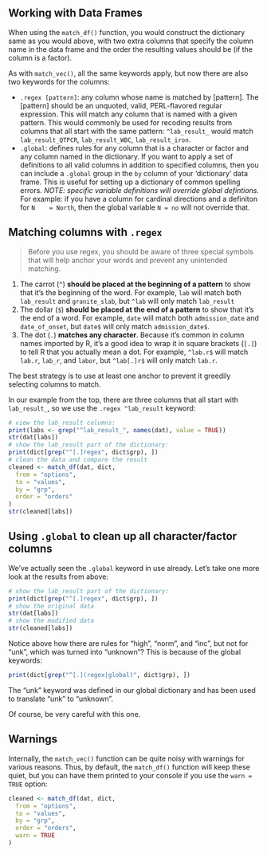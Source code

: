 ## Working with Data Frames

When using the `match_df()` function, you would construct the dictionary same
as you would above, with two extra columns that specify the column name in the
data frame and the order the resulting values should be (if the column is a
factor).

As with `match_vec()`, all the same keywords apply, but now there are also two
keywords for the columns:

 - `.regex [pattern]`: any column whose name is matched by [pattern]. The
   [pattern] should be an unquoted, valid, PERL-flavored regular expression.
   This will match any column that is named with a given pattern. This would
   commonly be used for recoding results from columns that all start with the
   same pattern: `^lab_result_` would match `lab_result_QTPCR`,
   `lab_result_WBC`, `lab_result_iron`. 
 - `.global`: defines rules for any column that is a character or factor and
   any column named in the dictionary. If you want to apply a set of
   definitions to all valid columns in addition to specified columns, then you
   can include a `.global` group in the `by` column of your ‘dictionary’ data
   frame. This is useful for setting up a dictionary of common spelling errors.
   _NOTE: specific variable definitions will override global defintions._ For
   example: if you have a column for cardinal directions and a definiton for `N
   = North`, then the global variable `N = no` will not override that. 

## Matching columns with `.regex`

> Before you use regex, you should be aware of three special symbols that will
> help anchor your words and prevent any unintended matching.

1. The carrot (`^`) **should be placed at the beginning of a pattern** to show
   that it's the beginning of the word. For example, `lab` will match both
   `lab_result` and `granite_slab`, but `^lab` will only match `lab_result`
2. The dollar (`$`) **should be placed at the end of a pattern** to show that it's
   the end of a word. For example, `date` will match both `admission_date` and 
   `date_of_onset`, but `date$` will only match `admission_date$`.
3. The dot (`.`) **matches any character**. Because it's common in column names
   imported by R, it's a good idea to wrap it in square brackets (`[.]`) to
   tell R that you actually mean a dot. For example, `^lab.r$` will match
   `lab.r`, `lab_r`, and `labor`, but `^lab[.]r$` will only match `lab.r`.

The best strategy is to use at least one anchor to prevent it greedily selecting
columns to match. 

In our example from the top, there are three columns that all start with 
`lab_result_`, so we use the `.regex ^lab_result` keyword:

```r
# view the lab_result columns:
print(labs <- grep("^lab_result_", names(dat), value = TRUE))
str(dat[labs])
# show the lab_result part of the dictionary:
print(dict[grep("^[.]regex", dict$grp), ])
# clean the data and compare the result
cleaned <- match_df(dat, dict, 
  from = "options", 
  to = "values", 
  by = "grp", 
  order = "orders"
) 
str(cleaned[labs])
```

## Using `.global` to clean up all character/factor columns

We've actually seen the `.global` keyword in use already. Let's take one more
look at the results from above:

```r
# show the lab_result part of the dictionary:
print(dict[grep("^[.]regex", dict$grp), ])
# show the original data
str(dat[labs])
# show the modified data
str(cleaned[labs])
```

Notice above how there are rules for "high", "norm", and "inc", but not for
"unk", which was turned into "unknown"? This is because of the global keywords:

```r
print(dict[grep("^[.](regex|global)", dict$grp), ])
```

The "unk" keyword was defined in our global dictionary and has been used to
translate "unk" to "unknown".

Of course, be very careful with this one.

## Warnings

Internally, the `match_vec()` function can be quite noisy with warnings for
various reasons. Thus, by default, the `match_df()` function will keep these
quiet, but you can have them printed to your console if you use the `warn =
TRUE` option:

```r
cleaned <- match_df(dat, dict, 
  from = "options", 
  to = "values", 
  by = "grp", 
  order = "orders",
  warn = TRUE
) 
```

